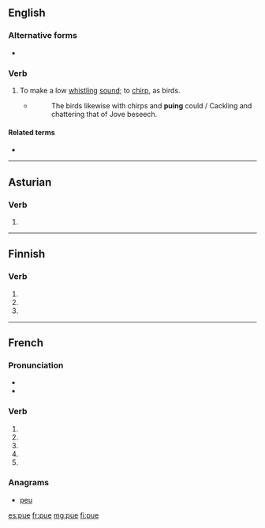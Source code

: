 {{also|PUE|pué}}
==English==

===Alternative forms===
* {{l|en|pew}}

===Verb===
{{en-verb|pues|puing|pued}}

# {{context|intransitive|lang=en}} To make a low [[whistle|whistling]] [[sound]]; to [[chirp]], as birds.
#: {{rfquotek|Halliwell}}
#* ''{{w|The Countess of Pembroke's Arcadia}}''
#*: The birds likewise with chirps and '''puing''' could / Cackling and chattering that of Jove beseech.

====Related terms====
* {{l|en|peevish}}

{{Webster 1913}}

----
==Asturian==

===Verb===
{{ast-verb-form}}

# {{inflection of|poder||3|s|pres|indc|lang=ast}}
----
==Finnish==

===Verb===
{{head|fi|verb form}}

# {{fi-form of|mood=indicative|tense=present connegative|pukea}}
# {{fi-form of|pr=second-person|pl=singular|mood=imperative|tense=present|pukea}}
# {{fi-form of|pr=second-person|pl=singular|mood=imperative|tense=present connegative|pukea}}

----

==French==

===Pronunciation===
* {{IPA|lang=fr|/py/}}
* {{homophones|pu|pues|puent|pus|put|pût|lang=fr}}

===Verb===
{{fr-verb-form}}

# {{inflection of|puer||1|s|pres|indc|lang=fr}}
# {{inflection of|puer||3|s|pres|indc|lang=fr}}
# {{inflection of|puer||1|s|pres|subj|lang=fr}}
# {{inflection of|puer||3|s|pres|subj|lang=fr}}
# {{inflection of|puer||2|s|impr|lang=fr}}

===Anagrams===
* [[peu#French|peu]]

[[es:pue]]
[[fr:pue]]
[[mg:pue]]
[[fi:pue]]